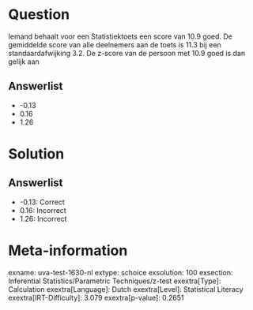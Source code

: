 Question
========

Iemand behaalt voor een Statistiektoets een score van 10.9 goed. De
gemiddelde score van alle deelnemers aan de toets is 11.3 bij een
standaardafwijking 3.2. De z-score van de persoon met 10.9 goed is dan
gelijk aan

Answerlist
----------

* -0.13
* 0.16
* 1.26

Solution
========

Answerlist
----------

* -0.13: Correct
* 0.16: Incorrect
* 1.26: Incorrect

Meta-information
================
exname: uva-test-1630-nl
extype: schoice
exsolution: 100
exsection: Inferential Statistics/Parametric Techniques/z-test
exextra[Type]: Calculation
exextra[Language]: Dutch
exextra[Level]: Statistical Literacy
exextra[IRT-Difficulty]: 3.079
exextra[p-value]: 0.2651
